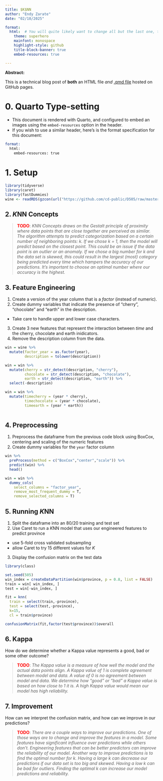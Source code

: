 ---
title: $K$NN
author: "Endy Zarate"
date: "02/10/2025"

format: 
  html:  # You will quite likely want to change all but the last one, to taste
    theme: superhero  
    mainfont: monospace
    highlight-style: github
    title-block-banner: true
    embed-resources: true

---

**Abstract:**

This is a technical blog post of **both** an HTML file *and* [.qmd file](https://raw.githubusercontent.com/cd-public/D505/refs/heads/master/hws/src/knn.qmd) hosted on GitHub pages.

# 0. Quarto Type-setting

- This document is rendered with Quarto, and configured to embed an images using the `embed-resources` option in the header.
- If you wish to use a similar header, here's is the format specification for this document:

```email
format: 
  html:
    embed-resources: true
```

# 1. Setup

```{r}
library(tidyverse)
library(caret)
library(fastDummies)
wine <- readRDS(gzcon(url("https://github.com/cd-public/D505/raw/master/dat/pinot.rds")))
```

## 2. $K$NN Concepts

> <span style="color:red;font-weight:bold">TODO</span>: *KNN Concepts draws on the Gestalt principle of proximity where data points that are close together are perceived as similar. The algorithm attempts to predict categorization based on a certain number of neighboring points: k. If we chose k = 1, then the model will predict based on the closest point. This could be an issue if the data point is an outlier or an anomaly. If we chose a big number for k and the data set is skewed, this could result in the largest (most) category being predicted every time which hampers the accuracy of our predictions. It’s important to choose an optimal number where our accuracy is the highest.*

## 3. Feature Engineering

1. Create a version of the year column that is a *factor* (instead of numeric).
2. Create dummy variables that indicate the presence of "cherry", "chocolate" and "earth" in the description.
  - Take care to handle upper and lower case characters.
3. Create 3 new features that represent the interaction between *time* and the cherry, chocolate and earth inidicators.
4. Remove the description column from the data.

```{r}
win = wine %>%
  mutate(factor_year = as.factor(year),
         description = tolower(description))

win = win %>%
  mutate(cherry = str_detect(description, "cherry"),
         chocolate = str_detect(description, "chocolate"),
         earth = str_detect(description, "earth")) %>%
  select(-description)

win = win %>%
  mutate(timecherry = (year * cherry),
         timechocolate = (year * chocolate),
         timeearth = (year * earth))
  
```
## 4. Preprocessing

1. Preprocess the dataframe from the previous code block using BoxCox, centering and scaling of the numeric features
2. Create dummy variables for the `year` factor column

```{r}
win %>% 
  preProcess(method = c("BoxCox","center","scale")) %>% 
  predict(win) %>%
  head()

win = win %>% 
  dummy_cols(
    select_columns = "factor_year",
    remove_most_frequent_dummy = T, 
    remove_selected_columns = T)
```


## 5. Running $K$NN

1. Split the dataframe into an 80/20 training and test set
2. Use Caret to run a $K$NN model that uses our engineered features to predict province
  - use 5-fold cross validated subsampling 
  - allow Caret to try 15 different values for $K$
3. Display the confusion matrix on the test data


```{r}
library(class)

set.seed(505)
win_index = createDataPartition(win$province, p = 0.8, list = FALSE)
train = win[ win_index, ]
test = win[-win_index, ]

fit = knn(
  train = select(train,-province), 
  test = select(test,-province), 
  k=15, 
  cl = train$province)

confusionMatrix(fit,factor(test$province))$overall
```

## 6. Kappa

How do we determine whether a Kappa value represents a good, bad or some other outcome?

> <span style="color:red;font-weight:bold">TODO</span>: *The Kappa value is a measure of how well the model and the actual data points align. A Kappa value of 1 is complete agreement between model and data. A value of 0 is no agreement between model and data. We determine how “good” or “bad” a Kappa value is based on how close to 1 it is. A high Kappa value would mean our model has high reliability.*

## 7. Improvement

How can we interpret the confusion matrix, and how can we improve in our predictions?

> <span style="color:red;font-weight:bold">TODO</span>: *There are a couple ways to improve our predictions. One of those ways are to change and improve the features in a model. Some features have significant influence over predictions while others don't. Engineering features that can be better predictors can improve the reliability of our model. Another way to improve predictions is to find the optimal number for k. Having a large k can decrease our predictions if our data set is too big and skewed. Having a low k can be bad for outliers. Finding the optimal k can increase our model predictions and reliability.*
